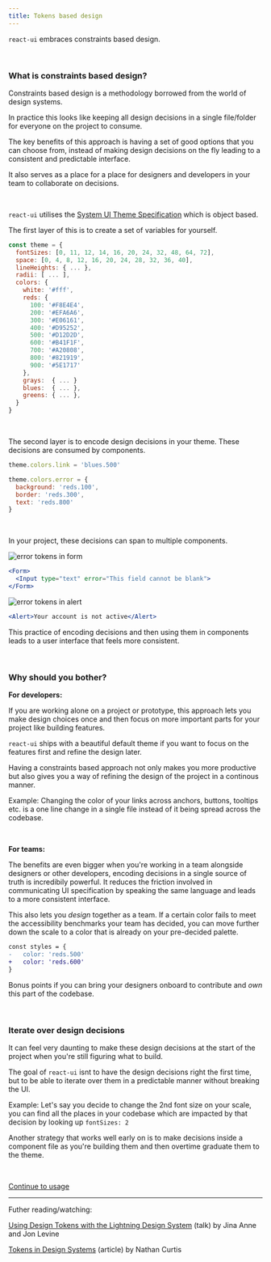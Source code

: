 ```yaml
---
title: Tokens based design
---
```



`react-ui` embraces constraints based design. 

<br/>

### What is constraints based design? 

Constraints based design is a methodology borrowed from the world of design systems. 

In practice this looks like keeping all design decisions in a single file/folder for everyone on the project to consume.

The key benefits of this approach is having a set of good options that you can choose from, instead of making design decisions on the fly leading to a consistent and predictable interface.

It also serves as a place for a place for designers and developers in your team to collaborate on decisions.

<br/>

`react-ui` utilises the [System UI Theme Specification](https://system-ui.com/theme/) which is object based.

The first layer of this is to create a set of variables for yourself.

```js
const theme = {
  fontSizes: [0, 11, 12, 14, 16, 20, 24, 32, 48, 64, 72],
  space: [0, 4, 8, 12, 16, 20, 24, 28, 32, 36, 40],
  lineHeights: { ... },
  radii: [ ... ],
  colors: {
    white: '#fff',
    reds: {
      100: '#F8E4E4',
      200: '#EFA6A6',
      300: '#E06161',
      400: '#D95252',
      500: '#D12D2D',
      600: '#B41F1F',
      700: '#A20808',
      800: '#821919',
      900: '#5E1717'
    },
    grays:  { ... }
    blues:  { ... },
    greens: { ... },
  }
}
```

<br/>

The second layer is to encode design decisions in your theme. These decisions are consumed by components.


```js
theme.colors.link = 'blues.500'

theme.colors.error = {
  background: 'reds.100',
  border: 'reds.300',
  text: 'reds.800'
}
```

<br/>

In your project, these decisions can span to multiple components.


<div className="example preview-first">

![error tokens in form](/docs/form-error.png)

```jsx
<Form>
  <Input type="text" error="This field cannot be blank">
</Form>
```

</div>

<div className="example">

![error tokens in alert](/docs/alert-error.png)

```jsx
<Alert>Your account is not active</Alert>
```
</div>

This practice of encoding decisions and then using them in components leads to a user interface that feels more consistent.


<br/>

### Why should you bother?

**For developers:**

If you are working alone on a project or prototype, this approach lets you make design choices once and then focus on more important parts for your project like building features.

`react-ui` ships with a beautiful default theme if you want to focus on the features first and refine the design later.

Having a constraints based approach not only makes you more productive but also gives you a way of refining the design of the project in a continous manner.

Example: Changing the color of your links across anchors, buttons, tooltips etc. is a one line change in a single file instead of it being spread across the codebase.

<br/>

**For teams:**

The benefits are even bigger when you're working in a team alongside designers or other developers, encoding decisions in a single source of truth is incredibily powerful. It reduces the friction involved in communicating UI specification by speaking the same language and leads to a more consistent interface.

This also lets you _design_ together as a team. If a certain color fails to meet the accessibility benchmarks your team has decided, you can move further down the scale to a color that is already on your pre-decided palette.

```diff
const styles = {
-   color: 'reds.500'
+   color: 'reds.600'
}
```

Bonus points if you can bring your designers onboard to contribute and _own_ this part of the codebase.

<br/>

### Iterate over design decisions

It can feel very daunting to make these design decisions at the start of the project when you're still figuring what to build.

The goal of `react-ui` isnt to have the design decisions right the first time, but to be able to iterate over them in a predictable manner without breaking the UI.

Example: Let's say you decide to change the 2nd font size on your scale, you can find all the places in your codebase which are impacted by that decision by looking up `fontSizes: 2`

Another strategy that works well early on is to make decisions inside a component file as you're building them and then overtime graduate them to the theme.

<br/>

[Continue to usage](/docs/usage)

---

Futher reading/watching: 


[Using Design Tokens with the Lightning Design System](https://www.youtube.com/watch?v=wDBEc3dJJV8) (talk) by Jina Anne and Jon Levine

[Tokens in Design Systems](https://medium.com/eightshapes-llc/tokens-in-design-systems-25dd82d58421) (article) by Nathan Curtis

<br/><br/>